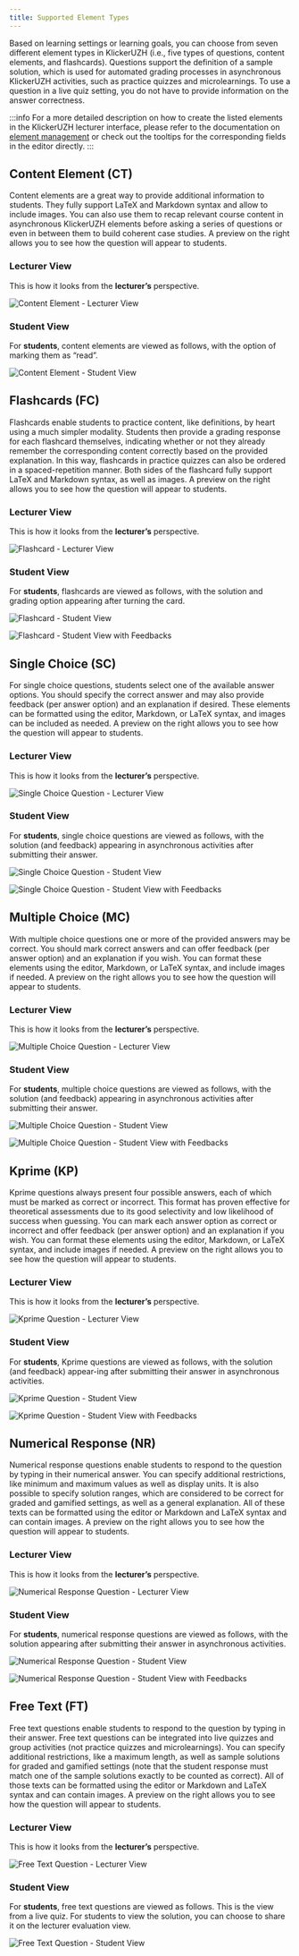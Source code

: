 ```yaml
---
title: Supported Element Types
---
```


Based on learning settings or learning goals, you can choose from seven different element types in KlickerUZH (i.e., five types of questions, content elements, and flashcards). Questions support the definition of a sample solution, which is used for automated grading processes in asynchronous KlickerUZH activities, such as practice quizzes and microlearnings. To use a question in a live quiz setting, you do not have to provide information on the answer correctness.

:::info
For a more detailed description on how to create the listed elements in the KlickerUZH lecturer interface, please refer to the documentation on [element management](/tutorials/element_management/) or check out the tooltips for the corresponding fields in the editor directly.
:::

## Content Element (CT)

Content elements are a great way to provide additional information to students. They fully support LaTeX and Markdown syntax and allow to include images. You can also use them to recap relevant course content in asynchronous KlickerUZH elements before asking a series of questions or even in between them to build coherent case studies. A preview on the right allows you to see how the question will appear to students.

### Lecturer View

This is how it looks from the **lecturer’s** perspective.

![Content Element - Lecturer View](/img_v3/supported_element_types/CT_lecturer.png)

### Student View

For **students**, content elements are viewed as follows, with the option of marking them as “read”.

![Content Element - Student View](/img_v3/supported_element_types/CT_student.png)

## Flashcards (FC)

Flashcards enable students to practice content, like definitions, by heart using a much simpler modality. Students then provide a grading response for each flashcard themselves, indicating whether or not they already remember the corresponding content correctly based on the provided explanation. In this way, flashcards in practice quizzes can also be ordered in a spaced-repetition manner. Both sides of the flashcard fully support LaTeX and Markdown syntax, as well as images. A preview on the right allows you to see how the question will appear to students.

### Lecturer View

This is how it looks from the **lecturer’s** perspective.

![Flashcard - Lecturer View](/img_v3/supported_element_types/FT_lecturer.png)

### Student View

For **students**, flashcards are viewed as follows, with the solution and grading option appearing after turning the card.

![Flashcard - Student View](/img_v3/supported_element_types/FC_student.png)

![Flashcard - Student View with Feedbacks](/img_v3/supported_element_types/FC_student_sol.png)

## Single Choice (SC)

For single choice questions, students select one of the available answer options. You should specify the correct answer and may also provide feedback (per answer option) and an explanation if desired. These elements can be formatted using the editor, Markdown, or LaTeX syntax, and images can be included as needed. A preview on the right allows you to see how the question will appear to students.

### Lecturer View

This is how it looks from the **lecturer’s** perspective.

![Single Choice Question - Lecturer View](/img_v3/supported_element_types/SC_lecturer.png)

### Student View

For **students**, single choice questions are viewed as follows, with the solution (and feedback) appearing in asynchronous activities after submitting their answer.

![Single Choice Question - Student View](/img_v3/supported_element_types/SC_student.png)

![Single Choice Question - Student View with Feedbacks](/img_v3/supported_element_types/SC_student_sol.png)

## Multiple Choice (MC)

With multiple choice questions one or more of the provided answers may be correct. You should mark correct answers and can offer feedback (per answer option) and an explanation if you wish. You can format these elements using the editor, Markdown, or LaTeX syntax, and include images if needed. A preview on the right allows you to see how the question will appear to students.

### Lecturer View

This is how it looks from the **lecturer’s** perspective.

![Multiple Choice Question - Lecturer View](/img_v3/supported_element_types/MC_lecturer.png)

### Student View

For **students**, multiple choice questions are viewed as follows, with the solution (and feedback) appearing in asynchronous activities after submitting their answer.

![Multiple Choice Question - Student View](/img_v3/supported_element_types/MC_student.png)

![Multiple Choice Question - Student View with Feedbacks](/img_v3/supported_element_types/MC_student_sol.png)

## Kprime (KP)

Kprime questions always present four possible answers, each of which must be marked as correct or incorrect. This format has proven effective for theoretical assessments due to its good selectivity and low likelihood of success when guessing. You can mark each answer option as correct or incorrect and offer feedback (per answer option) and an explanation if you wish. You can format these elements using the editor, Markdown, or LaTeX syntax, and include images if needed. A preview on the right allows you to see how the question will appear to students.

### Lecturer View

This is how it looks from the **lecturer’s** perspective.

![Kprime Question - Lecturer View](/img_v3/supported_element_types/KP_lecturer.png)

### Student View

For **students**, Kprime questions are viewed as follows, with the solution (and feedback) appear-ing after submitting their answer in asynchronous activities.

![Kprime Question - Student View](/img_v3/supported_element_types/KP_student.png)

![Kprime Question - Student View with Feedbacks](/img_v3/supported_element_types/KP_student_sol.png)

## Numerical Response (NR)

Numerical response questions enable students to respond to the question by typing in their numerical answer. You can specify additional restrictions, like minimum and maximum values as well as display units. It is also possible to specify solution ranges, which are considered to be correct for graded and gamified settings, as well as a general explanation. All of these texts can be formatted using the editor or Markdown and LaTeX syntax and can contain images. A preview on the right allows you to see how the question will appear to students.

### Lecturer View

This is how it looks from the **lecturer’s** perspective.

![Numerical Response Question - Lecturer View](/img_v3/supported_element_types/NR_lecturer.png)

### Student View

For **students**, numerical response questions are viewed as follows, with the solution appearing after submitting their answer in asynchronous activities.

![Numerical Response Question - Student View](/img_v3/supported_element_types/NR_student.png)

![Numerical Response Question - Student View with Feedbacks](/img_v3/supported_element_types/NR_student_sol.png)

## Free Text (FT)

Free text questions enable students to respond to the question by typing in their answer. Free text questions can be integrated into live quizzes and group activities (not practice quizzes and microlearnings). You can specify additional restrictions, like a maximum length, as well as sample solutions for graded and gamified settings (note that the student response must match one of the sample solutions exactly to be counted as correct). All of those texts can be formatted using the editor or Markdown and LaTeX syntax and can contain images. A preview on the right allows you to see how the question will appear to students.

### Lecturer View

This is how it looks from the **lecturer’s** perspective.

![Free Text Question - Lecturer View](/img_v3/supported_element_types/FT_lecturer.png)

### Student View

For **students**, free text questions are viewed as follows. This is the view from a live quiz. For students to view the solution, you can choose to share it on the lecturer evaluation view.

![Free Text Question - Student View](/img_v3/supported_element_types/FT_student.png)
